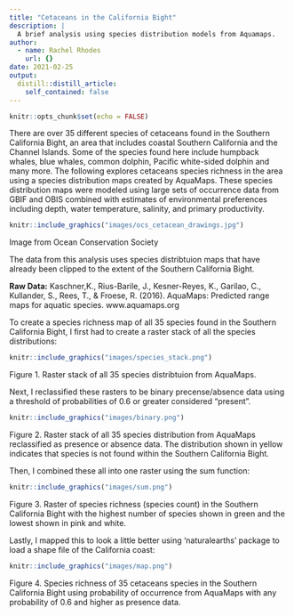 ```yaml
---
title: "Cetaceans in the California Bight"
description: |
  A brief analysis using species distribution models from Aquamaps.
author:
  - name: Rachel Rhodes
    url: {}
date: 2021-02-25
output:
  distill::distill_article:
    self_contained: false
---
```



```r
knitr::opts_chunk$set(echo = FALSE)
```

There are over 35 different species of cetaceans found in the Southern California Bight, an area that includes coastal Southern California and the Channel Islands. Some of the species found here include humpback whales, blue whales, common dolphin, Pacific white-sided dolphin and many more. The following explores cetaceans species richness in the area using a species distribution maps created by AquaMaps. These species distribution maps were modeled using large sets of occurrence data from GBIF and OBIS combined with estimates of environmental preferences including depth, water temperature, salinity, and primary productivity. 

```r
knitr::include_graphics("images/ocs_cetacean_drawings.jpg")
```
Image from Ocean Conservation Society

The data from this analysis uses species distribtuion maps that have already been clipped to the extent of the Southern California Bight. 


**Raw Data:** Kaschner,K., Rius-Barile, J., Kesner-Reyes, K., Garilao, C., Kullander, S., Rees, T., & Froese, R. (2016). AquaMaps: Predicted range maps for aquatic species. www.aquamaps.org

To create a species richness map of all 35 species found in the Southern California Bight, I first had to create a raster stack of all the species distributions:

```r
knitr::include_graphics("images/species_stack.png")
```
Figure 1. Raster stack of all 35 species distribtuion from AquaMaps. 

Next, I reclassified these rasters to be binary precense/absence data using a threshold of probabilities of 0.6 or greater considered "present".

```r
knitr::include_graphics("images/binary.png")
```
Figure 2. Raster stack of all 35 species distribution from AquaMaps reclassified as presence or absence data. The distribution shown in yellow indicates that species is not found within the Southern California Bight.  


Then, I combined these all into one raster using the sum function:

```r
knitr::include_graphics("images/sum.png")
```
Figure 3. Raster of species richness (species count) in the Southern California Bight with the highest number of species shown in green and the lowest shown in pink and white. 

Lastly, I mapped this to look a little better using 'naturalearths' package to load a shape file of the California coast:

```r
knitr::include_graphics("images/map.png")
```
Figure 4. Species richness of 35 cetaceans species in the Southern California Bight using probability of occurrence from AquaMaps with any probability of 0.6 and higher as presence data.
